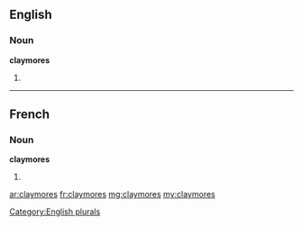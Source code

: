 ==English==

===Noun===
'''claymores'''

# {{plural of|claymore}}

[[Category:English plurals]]

----

==French==

===Noun===
'''claymores''' {{f|p}}

# {{plural of|claymore|lang=fr}}

[[ar:claymores]]
[[fr:claymores]]
[[mg:claymores]]
[[my:claymores]]